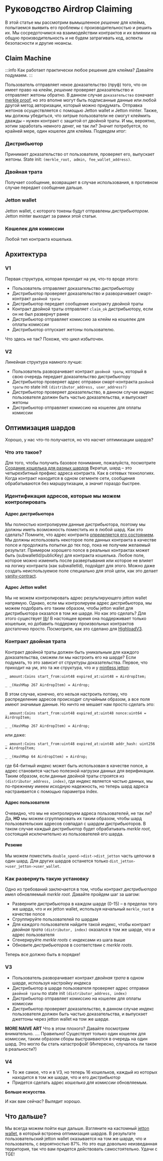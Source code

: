 # Руководство Airdrop Claiming

В этой статье мы рассмотрим вымышленное _решение_ для клейма, попытаемся выявить его проблемы с производительностью и решить их.
Мы сосредоточимся на взаимодействии контрактов и их влиянии на общую производительность и не будем затрагивать код, аспекты безопасности и другие нюансы.

## Claim Machine

:::info
Как работает практически любое решение для клейма?
Давайте подумаем.
:::

Пользователь отправляет некое доказательство (пруф) того, что он имеет право на клейм, _решение_ проверяет доказательство и отправляет жетоны обратно.
В данном случае `доказательство` означает [merkle proof](/v3/documentation/data-formats/tlb/exotic-cells#доказательство-меркла), но это вполне могут быть подписанные данные или любой другой метод авторизации, который можно придумать.
Отправка жетонов осуществляется с помощью Jetton wallet и Jetton minter.
Также, мы должны убедиться, что хитрые пользователи не смогут клеймить дважды – нужен контракт с защитой от двойной траты.
И мы, вероятно, хотим заработать немного денег, не так ли? Значит потребуется, по крайней мере, один кошелек для клейма.
Подведем итог:

### Дистрибьютор

Принимает доказательство от пользователя, проверяет его, выпускает жетоны.
State init: `(merkle_root, admin, fee_wallet_address)`.

### Двойная трата

Получает сообщение, возвращает в случае использования, в противном случае передает сообщение дальше.

### Jetton wallet

Jetton wallet, с которого токены будут отправлены _дистрибьютором_.
Jetton minter выходит за рамки этой статьи.

### Кошелек для комиссии

Любой тип контракта кошелька.

## Архитектура

### V1

Первая структура, которая приходит на ум, что-то вроде этого:

- Пользователь отправляет доказательство дистрибьютору
- Дистрибьютор проверяет доказательство и разворачивает смарт-контракт `двойной траты`
- Дистрибьютор передает сообщение контракту двойной траты
- Контракт двойной траты отправляет `claim_ok` дистрибьютору, если он не был развернут ранее
- Дистрибьютор отправляет комиссию за клейм на кошелек для оплаты комиссии
- Дистрибьютор отпускает жетоны пользователю.



Что здесь не так? Похоже, что цикл избыточен.

### V2

Линейная структура намного лучше:

- Пользователь разворачивает контракт `двойной траты`, который в свою очередь передает доказательство дистрибьютору
- Дистрибьютор проверяет адрес отправки смарт-контракта `двойной траты` по state init `(distributor_address, user_address?)`
- Дистрибьютор проверяет доказательство, в данном случае индекс пользователя должен быть частью доказательства, и выпускает жетоны
- Дистрибьютор отправляет комиссию на кошелек для оплаты комиссии

## Оптимизация шардов

Хорошо, у нас что-то получается, но что насчет оптимизации шардов?

### Что это такое?

Для того, чтобы получить базовое понимание, пожалуйста, посмотрите [Создание кошелька для разных шардов](/v3/guidelines/dapps/asset-processing/payments-processing/#wallet-creation-for-different-shards)
Вкратце, шард – это четырехбитный префикс адреса контракта. Как в сетевых технологиях.
Когда контракт находится в одном сегменте сети, сообщения обрабатываются без маршрутизации, а значит гораздо быстрее.

### Идентификация адресов, которые мы можем контролировать

#### Адрес дистрибьютора

Мы полностью контролируем данные дистрибьютора, поэтому мы должны иметь возможность поместить их в любой шард.
Как это сделать?
Помните, что адрес контракта [определяется его состоянием](/v3/documentation/smart-contracts/addresses#account-id).
Мы должны использовать некоторое поле данных контракта в качестве nonce и продолжать попытки до тех пор, пока не получим желаемый результат.
Примером хорошего nonce в реальных контрактах может быть (subwalletId/publicKey) для контракта кошелька.
Любое поле, которое можно изменить после развертывания или которое не влияет на логику контракта (как subwalletId), подойдет для этого.
Можно даже создать неиспользуемое поле специально для этой цели, как это делает [vanity-contract](https://github.com/ton-community/vanity-contract).

#### Адрес Jetton wallet

Мы не можем контролировать адрес результирующего jetton wallet напрямую.
Однако, если мы контролируем адрес дистрибьютора, мы можем подобрать его таким образом, чтобы jetton wallet для дистрибьютора оказался в том же шарде.
Но как это сделать? Для этого существует [lib](https://github.com/Trinketer22/turbo-wallet)!
В настоящее время она поддерживает только кошельки, но добавить поддержку произвольных контрактов достаточно просто.
Посмотрите, как это сделано для [HighloadV3](https://github.com/Trinketer22/turbo-wallet/blob/44fe7ee4300e37e052871275be8dd41035d45c3a/src/lib/contracts/HighloadWalletV3.ts#L20).

### Контракт двойная трата

Контракт двойной траты должен быть уникальным для каждого доказательства, сможем ли мы настроить его на шарде? Если подумать, то это зависит от структуры доказательства. Первое, что приходит на ум, это та же структура, что и у [mintless jetton](https://github.com/tonkeeper/TEPs2/blob/mintles/text/0177-mintless-jetton-standard.md#handlers):

```
_ amount:Coins start_from:uint48 expired_at:uint48 = AirdropItem;

_ _(HashMap 267 AirdropItem) = Airdrop;

```

В этом случае, конечно, его нельзя настроить потому, что распределение адресов происходит случайным образом, а все поля имеют значимые данные.
Но ничто не мешает нам просто сделать это:

```
_ amount:Coins start_from:uint48 expired_at:uint48 nonce:uint64 = AirdropItem;

_ _(HashMap 267 AirdropItem) = Airdrop;
```

или даже:

```
_ amount:Coins start_from:uint48 expired_at:uint48 addr_hash: uint256 = AirdropItem;

_ _(HashMap 64 AirdropItem) = Airdrop;

```

где 64-битный индекс может быть использован в качестве nonce, а адрес становится частью полезной нагрузки данных для верификации.
Таким образом, если данные двойной траты строятся из `(distributor_address, index)`, где индекс является частью данных, мы по-прежнему имеем исходную надежность, но теперь шард адреса настраивается с помощью параметра index.

#### Адрес пользователя

Очевидно, что мы не контролируем адреса пользователей, не так ли?
Да, **НО** мы можем сгруппировать их таким образом, чтобы шард пользовательских адресов совпадал с шардом дистрибьюторов.
В таком случае каждый дистрибьютор будет обрабатывать _merkle root_, состоящий исключительно из пользователей его шарда.

#### Резюме

Мы можем поместить `double_spend->dist->dist_jetton` часть цепочки в один шард.
Для других шардов останется только `dist_jetton->user_jetton->user_wallet`.

### Как развернуть такую установку

Одно из требований заключается в том, чтобы контракт _дистрибьютора_ имел обновляемый _merkle root_. Давайте пройдем шаг за шагом:

- Разверните дистрибьютора в каждом шарде (0-15) – в пределах того же шарда, что и их jetton wallet, используя начальный `merkle_root` в качестве nonce
- Сгруппируйте пользователей по шардам
- Для каждого пользователя найдите такой индекс, чтобы контракт _двойная трата_ `(distributor, index)` оказался в том же шарде, что и адрес пользователя
- Сгенерируйте _merkle roots_ с индексами из шага выше
- Обновите _дистрибьюторов_ в соответствии с _merkle roots_.

Теперь все должно быть в порядке!

### V3

- Пользователь разворачивает контракт _двойная трата_ в одном шарде, используя настройку индекса
- Дистрибьютор в шарде пользователя проверяет адрес отправки `двойной траты` по state init `(distributor_address, index)`
- Дистрибьютор отправляет комиссию на кошелек для оплаты комиссии
- Дистрибьютор проверяет доказательство, в данном случае индекс пользователя должен быть частью доказательства, и выпускает джеттоны через jetton wallet на том же шарде.

**MORE NAIVE ART**
Что в этом плохого? Давайте посмотрим внимательно.
....
Правильно! Существует только один кошелек для комиссии, таким образом сборы выстраиваются в очередь на один шард. Это могло бы стать катастрофой! (Интересно, случалось ли такое в реальности?)

### V4

- То же самое, что и в V3, но теперь 16 кошельков, каждый из которых находится в том же шарде, что и его _дистрибьютор_
- Придется сделать адрес _кошелька для комиссии_ обновляемым.

**Больше искусства**.

И как вам сейчас? Вылядит хорошо.

## Что дальше?

Мы всегда можем пойти еще дальше.
Взгляните на кастомный [jetton wallet](https://github.com/ton-community/mintless-jetton/blob/main/contracts/jetton-utils.fc#L142), в который встроена оптимизация шардов.
В результате пользовательский jetton wallet оказывается на том же шарде, что и пользователь, с вероятностью 87%.
Но это еще довольно неизведанная территория, так что вам придется действовать самостоятельно.
Удачи с TGE!
